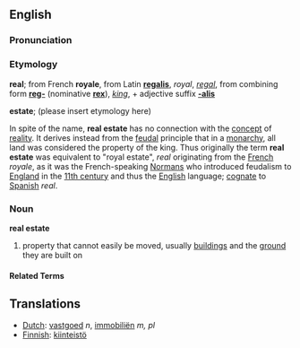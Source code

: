 ==English==

===Pronunciation===
{{substub}}

===Etymology===
'''real'''; from French '''royale''', from Latin '''[[regalis]]''', ''royal'', ''[[regal]]'', from combining form '''[[reg-]]''' (nominative '''[[rex]]'''), ''[[king]]'', + adjective suffix '''[[-alis]]'''

'''estate'''; (please insert etymology here)

In spite of the name, '''real estate''' has no connection with the [[concept]] of [[reality]]. It derives instead from the [[feudalism|feudal]] principle that in a [[monarchy]], all land was considered the property of the king. Thus originally the term '''real estate''' was equivalent to "royal estate", ''real'' originating from the [http://en.wikipedia.org/wiki/French_language French] ''royale'', as it was the French-speaking [http://en.wikipedia.org/wiki/Normandy Normans] who introduced feudalism to [http://en.wikipedia.org/wiki/England England] in the [http://en.wikipedia.org/wiki/11th_century 11th century] and thus the [http://en.wikipedia.org/wiki/English_language English] language; [[cognate]] to [http://en.wikipedia.org/wiki/Spanish_language Spanish] ''real''.

{{substub}}

===Noun===
'''real estate'''

# property that cannot easily be moved, usually [[building]]s and the [[ground]] they are built on

====Related Terms====
{{substub}}

==Translations==
*[[Dutch]]: [[vastgoed]] ''n'', [[immobiliën]] ''m, pl''
*[[Finnish]]: [[kiinteistö]]